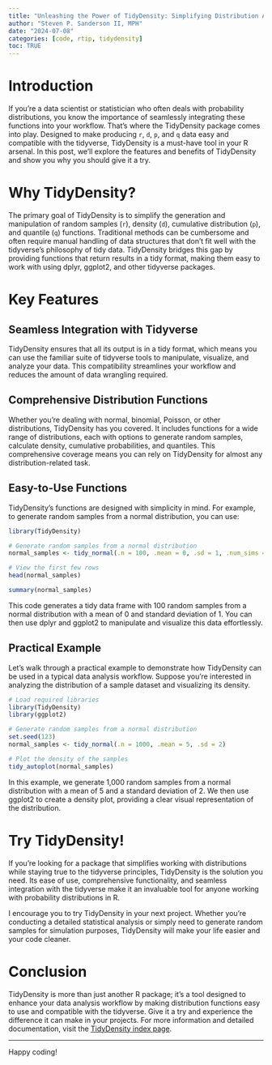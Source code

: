 ```yaml
---
title: "Unleashing the Power of TidyDensity: Simplifying Distribution Analysis in R"
author: "Steven P. Sanderson II, MPH"
date: "2024-07-08"
categories: [code, rtip, tidydensity]
toc: TRUE
---
```


# Introduction

If you're a data scientist or statistician who often deals with probability distributions, you know the importance of seamlessly integrating these functions into your workflow. That's where the TidyDensity package comes into play. Designed to make producing `r`, `d`, `p`, and `q` data easy and compatible with the tidyverse, TidyDensity is a must-have tool in your R arsenal. In this post, we'll explore the features and benefits of TidyDensity and show you why you should give it a try.

# Why TidyDensity?

The primary goal of TidyDensity is to simplify the generation and manipulation of random samples (`r`), density (`d`), cumulative distribution (`p`), and quantile (`q`) functions. Traditional methods can be cumbersome and often require manual handling of data structures that don't fit well with the tidyverse's philosophy of tidy data. TidyDensity bridges this gap by providing functions that return results in a tidy format, making them easy to work with using dplyr, ggplot2, and other tidyverse packages.

# Key Features

## Seamless Integration with Tidyverse

TidyDensity ensures that all its output is in a tidy format, which means you can use the familiar suite of tidyverse tools to manipulate, visualize, and analyze your data. This compatibility streamlines your workflow and reduces the amount of data wrangling required.

## Comprehensive Distribution Functions

Whether you're dealing with normal, binomial, Poisson, or other distributions, TidyDensity has you covered. It includes functions for a wide range of distributions, each with options to generate random samples, calculate density, cumulative probabilities, and quantiles. This comprehensive coverage means you can rely on TidyDensity for almost any distribution-related task.

## Easy-to-Use Functions

TidyDensity's functions are designed with simplicity in mind. For example, to generate random samples from a normal distribution, you can use:

```r
library(TidyDensity)

# Generate random samples from a normal distribution
normal_samples <- tidy_normal(.n = 100, .mean = 0, .sd = 1, .num_sims = 5)

# View the first few rows
head(normal_samples)

summary(normal_samples)
```

This code generates a tidy data frame with 100 random samples from a normal distribution with a mean of 0 and standard deviation of 1. You can then use dplyr and ggplot2 to manipulate and visualize this data effortlessly.

## Practical Example

Let's walk through a practical example to demonstrate how TidyDensity can be used in a typical data analysis workflow. Suppose you're interested in analyzing the distribution of a sample dataset and visualizing its density.

```r
# Load required libraries
library(TidyDensity)
library(ggplot2)

# Generate random samples from a normal distribution
set.seed(123)
normal_samples <- tidy_normal(.n = 1000, .mean = 5, .sd = 2)

# Plot the density of the samples
tidy_autoplot(normal_samples)
```

In this example, we generate 1,000 random samples from a normal distribution with a mean of 5 and a standard deviation of 2. We then use ggplot2 to create a density plot, providing a clear visual representation of the distribution.

# Try TidyDensity!

If you're looking for a package that simplifies working with distributions while staying true to the tidyverse principles, TidyDensity is the solution you need. Its ease of use, comprehensive functionality, and seamless integration with the tidyverse make it an invaluable tool for anyone working with probability distributions in R.

I encourage you to try TidyDensity in your next project. Whether you're conducting a detailed statistical analysis or simply need to generate random samples for simulation purposes, TidyDensity will make your life easier and your code cleaner.

# Conclusion

TidyDensity is more than just another R package; it's a tool designed to enhance your data analysis workflow by making distribution functions easy to use and compatible with the tidyverse. Give it a try and experience the difference it can make in your projects. For more information and detailed documentation, visit the [TidyDensity index page](https://www.spsanderson.com/TidyDensity/index.html). 

---

Happy coding!